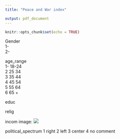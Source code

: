 ```yaml
---
title: "Peace and War index"

output: pdf_document
---
```


```r
knitr::opts_chunk$set(echo = TRUE)
```

Gender  
1-  
2-  
  
age_range  
1- 18-24  
2  25 34  
3  35 44  
4  45 54  
5  55 64  
6  65 +  
  

educ


relig


incom
image: ![](C:/Users/Dan/Pictures/incom.jpg)


political_spectrum
1 right
2 left
3 center
4 no comment














